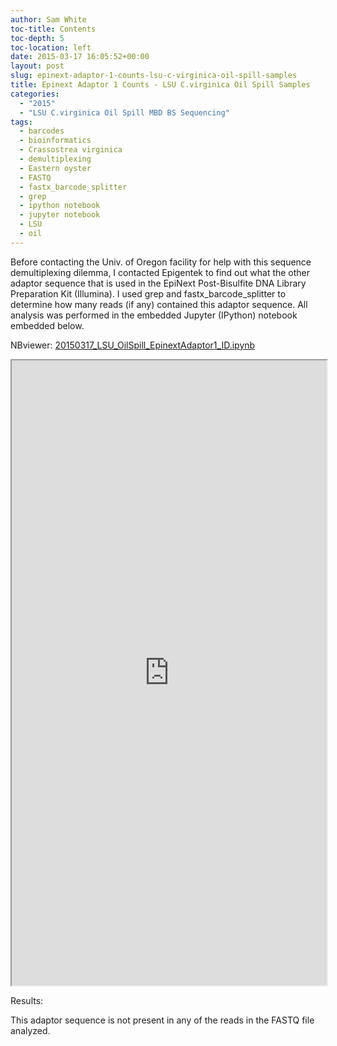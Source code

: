 ```yaml
---
author: Sam White
toc-title: Contents
toc-depth: 5
toc-location: left
date: 2015-03-17 16:05:52+00:00
layout: post
slug: epinext-adaptor-1-counts-lsu-c-virginica-oil-spill-samples
title: Epinext Adaptor 1 Counts - LSU C.virginica Oil Spill Samples
categories:
  - "2015"
  - "LSU C.virginica Oil Spill MBD BS Sequencing"
tags:
  - barcodes
  - bioinformatics
  - Crassostrea virginica
  - demultiplexing
  - Eastern oyster
  - FASTQ
  - fastx_barcode_splitter
  - grep
  - ipython notebook
  - jupyter notebook
  - LSU
  - oil
---
```


Before contacting the Univ. of Oregon facility for help with this sequence demultiplexing dilemma, I contacted Epigentek to find out what the other adaptor sequence that is used in the EpiNext Post-Bisulfite DNA Library Preparation Kit (Illumina). I used grep and fastx_barcode_splitter to determine how many reads (if any) contained this adaptor sequence. All analysis was performed in the embedded Jupyter (IPython) notebook embedded below.

NBviewer: [20150317_LSU_OilSpill_EpinextAdaptor1_ID.ipynb](https://nbviewer.ipython.org/url/eagle.fish.washington.edu/Arabidopsis/iPythonNotebooks/20150317_LSU_OilSpill_EpinextAdaptor1_ID.ipynb)

<iframe src="https://nbviewer.ipython.org/url/eagle.fish.washington.edu/Arabidopsis/iPythonNotebooks/20150317_LSU_OilSpill_EpinextAdaptor1_ID.ipynb" width="100%" height="1000" scrolling="yes"></iframe>



Results:

This adaptor sequence is not present in any of the reads in the FASTQ file analyzed.
